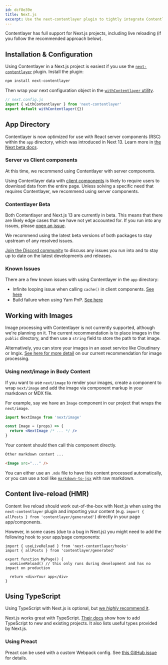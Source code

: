 ```yaml
---
id: dcf8e39e
title: Next.js
excerpt: Use the next-contentlayer plugin to tightly integrate Contentlayer into a Next.js project.
---
```


Contentlayer has full support for Next.js projects, including live reloading (if you follow the recommended approach below).

## Installation & Configuration

Using Contentlayer in a Next.js project is easiest if you use the [`next-contentlayer`](/docs/reference/next-contentlayer) plugin. Install the plugin:

```txt
npm install next-contentlayer
```

Then wrap your next configuration object in the [`withContentlayer` utility](/docs/reference/next-contentlayer#withcontentlayer).

```js
// next.config.js
import { withContentlayer } from 'next-contentlayer'
export default withContentlayer({})
```

## App Directory

Contentlayer is now optimized for use with React server components (RSC) within the `app` directory, which was introduced in Next 13. Learn more in [the Next beta docs](https://nextjs.org/docs/app/api-reference/file-conventions/metadata).

### Server vs Client components

At this time, we recommend using Contentlayer with server components.

Using Contentlayer data with [client components](https://nextjs.org/docs/getting-started/react-essentials#client-components) is likely to require users to download data from the entire page. Unless solving a specific need that requires Contentlayer, we recommend using server components.

### Contentlayer Beta

Both Contentlayer and Next.js 13 are currently in beta. This means that there are likely edge cases that we have not yet accounted for. If you run into any issues, please [open an issue](https://github.com/contentlayerdev/contentlayer/issues/new).

We recommend using the latest beta versions of both packages to stay upstream of any resolved issues.

[Join the Discord community](https://discord.gg/rytFErsARm) to discuss any issues you run into and to stay up to date on the latest developments and releases.

### Known Issues

There are a few known issues with using Contentlayer in the `app` directory:

- Infinite looping issue when calling `cache()` in client components. [See here](https://github.com/vercel/next.js/issues/42180#issuecomment-1303451294)
- Build failure when using Yarn PnP. [See here](https://github.com/vercel/next.js/issues/42427)

## Working with Images

Image processing with Contentlayer is not currently supported, although we're planning on it. The current recommendation is to place images in the `public` directory, and then use a `string` field to store the path to that image.

Alternatively, you can store your images in an asset service like Cloudinary or Imgix. [See here for more detail](/docs/sources/files/images) on our current recommendation for image processing.

### Using next/image in Body Content

If you want to use `next/image` to render your images, create a component to wrap `next/image` and add the image via component markup in your markdown or MDX file.

For example, say we have an `Image` component in our project that wraps the `next/image`.

```jsx
import NextImage from 'next/image'

const Image = (props) => {
  return <NextImage /* ... */ />
}
```

Your content should then call this component directly.

```md
Other markdown content ...

<Image src="..." />
```

You can either use an `.mdx` file to have this content processed automatically, or you can use a tool like [`markdown-to-jsx`](https://www.npmjs.com/package/markdown-to-jsx) with raw markdown.

## Content live-reload (HMR)

Content live reload should work out-of-the-box with Next.js when using the `next-contentlayer` plugin and importing your content (e.g. `import { allPosts } from 'contentlayer/generated'`) directly in your page app/components.

However, in some cases (due to a bug in Next.js) you might need to add the following hook to your app/page components:

```tsx
import { useLiveReload } from 'next-contentlayer/hooks'
import { allPosts } from 'contentlayer/generated'

export function MyPage() {
  useLiveReload() // this only runs during development and has no impact on production

  return <div>Your app</div>
}
```

## Using TypeScript

Using TypeScript with Next.js is optional, but [we _highly_ recommend it](/docs/concepts/type-safety).

Next.js works great with TypeScript. [Their docs](https://nextjs.org/docs/basic-features/typescript) show how to add TypeScript to new and existing projects. It also lists useful types provided by Next.js.

### Using Preact

Preact can be used with a custom Webpack config. See [this GitHub issue](https://github.com/contentlayerdev/contentlayer/issues/62) for details.
